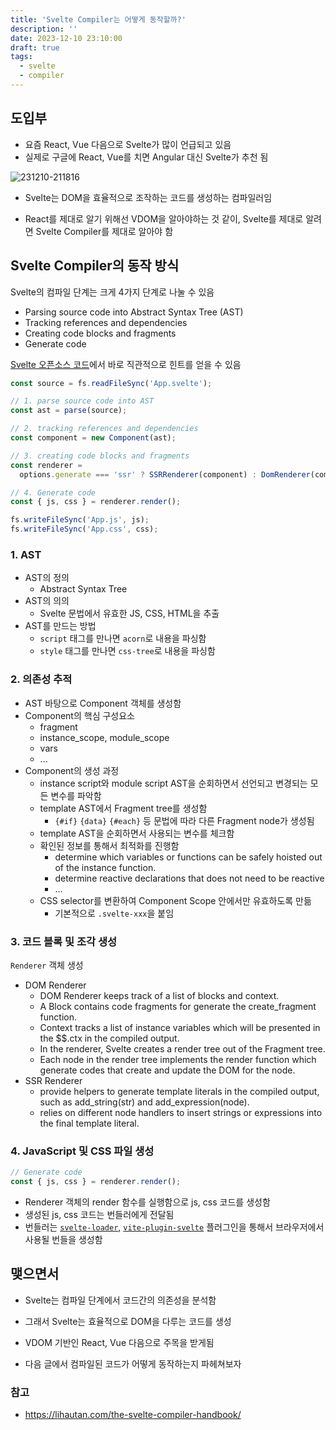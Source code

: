 ```yaml
---
title: 'Svelte Compiler는 어떻게 동작할까?'
description: ''
date: 2023-12-10 23:10:00
draft: true
tags:
  - svelte
  - compiler
---
```


## 도입부

- 요즘 React, Vue 다음으로 Svelte가 많이 언급되고 있음
- 실제로 구글에 React, Vue를 치면 Angular 대신 Svelte가 추천 됨

![231210-211816](/img/svelte-compiler-operation/231210-211816.png)

- Svelte는 DOM을 효율적으로 조작하는 코드를 생성하는 컴파일러임

- React를 제대로 알기 위해선 VDOM을 알아야하는 것 같이, Svelte를 제대로 알려면 Svelte Compiler를 제대로 알아야 함

## Svelte Compiler의 동작 방식

Svelte의 컴파일 단계는 크게 4가지 단계로 나눌 수 있음

- Parsing source code into Abstract Syntax Tree (AST)
- Tracking references and dependencies
- Creating code blocks and fragments
- Generate code

[Svelte 오픈소스 코드](https://github.com/sveltejs/svelte/blob/aa3dcc06d6b0fcb079ccd993fa6e3455242a2a96/src/compiler/compile/index.ts#L70-L100)에서 바로 직관적으로 힌트를 얻을 수 있음

```js
const source = fs.readFileSync('App.svelte');

// 1. parse source code into AST
const ast = parse(source);

// 2. tracking references and dependencies
const component = new Component(ast);

// 3. creating code blocks and fragments
const renderer =
  options.generate === 'ssr' ? SSRRenderer(component) : DomRenderer(component);

// 4. Generate code
const { js, css } = renderer.render();

fs.writeFileSync('App.js', js);
fs.writeFileSync('App.css', css);
```

### 1. AST

- AST의 정의
  - Abstract Syntax Tree
- AST의 의의
  - Svelte 문법에서 유효한 JS, CSS, HTML을 추출
- AST를 만드는 방법
  - `script` 태그를 만나면 `acorn`로 내용을 파싱함
  - `style` 태그를 만나면 `css-tree`로 내용을 파싱함

### 2. 의존성 추적

- AST 바탕으로 Component 객체를 생성함
- Component의 핵심 구성요소
  - fragment
  - instance_scope, module_scope
  - vars
  - ...
- Component의 생성 과정
  - instance script와 module script AST을 순회하면서 선언되고 변경되는 모든 변수를 파악함
  - template AST에서 Fragment tree를 생성함
    - `{#if}` `{data}` `{#each}` 등 문법에 따라 다른 Fragment node가 생성됨
  - template AST을 순회하면서 사용되는 변수를 체크함
  - 확인된 정보를 통해서 최적화를 진행함
    - determine which variables or functions can be safely hoisted out of the instance function.
    - determine reactive declarations that does not need to be reactive
    - ...
  - CSS selector를 변환하여 Component Scope 안에서만 유효하도록 만듦
    - 기본적으로 `.svelte-xxx`을 붙임

### 3. 코드 블록 및 조각 생성

`Renderer` 객체 생성

- DOM Renderer
  - DOM Renderer keeps track of a list of blocks and context.
  - A Block contains code fragments for generate the create_fragment function.
  - Context tracks a list of instance variables which will be presented in the $$.ctx in the compiled output.
  - In the renderer, Svelte creates a render tree out of the Fragment tree.
  - Each node in the render tree implements the render function which generate codes that create and update the DOM for the node.
- SSR Renderer
  - provide helpers to generate template literals in the compiled output, such as add_string(str) and add_expression(node).
  - relies on different node handlers to insert strings or expressions into the final template literal.

### 4. JavaScript 및 CSS 파일 생성

```js
// Generate code
const { js, css } = renderer.render();
```

- Renderer 객체의 render 함수를 실행함으로 js, css 코드를 생성함
- 생성된 js, css 코드는 번들러에게 전달됨
- 번들러는 [`svelte-loader`](https://github.com/sveltejs/svelte-loader), [`vite-plugin-svelte`](https://github.com/sveltejs/vite-plugin-svelte/) 플러그인을 통해서 브라우저에서 사용될 번들을 생성함

## 맺으면서

- Svelte는 컴파일 단계에서 코드간의 의존성을 분석함
- 그래서 Svelte는 효율적으로 DOM을 다루는 코드를 생성
- VDOM 기반인 React, Vue 다음으로 주목을 받게됨

- 다음 글에서 컴파일된 코드가 어떻게 동작하는지 파헤쳐보자

### 참고

- https://lihautan.com/the-svelte-compiler-handbook/
